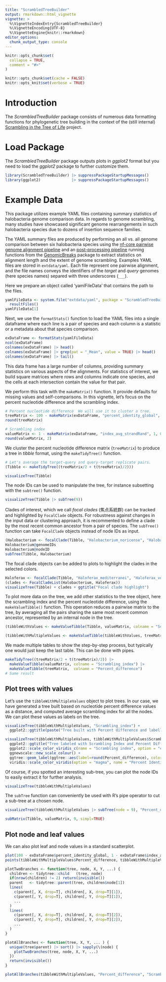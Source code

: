 ```yaml
---
title: "ScrambledTreeBuilder"
output: rmarkdown::html_vignette
vignette: >
  %\VignetteIndexEntry{ScrambledTreeBuilder}
  %\VignetteEncoding{UTF-8}
  %\VignetteEngine{knitr::rmarkdown}
editor_options:
  chunk_output_type: console
---
```


```r
knitr::opts_chunk$set(
  collapse = TRUE,
  comment = "#>"
)
```

```r
knitr::opts_chunk$set(cache = FALSE)
knitr::opts_knit$set(verbose = TRUE)
```

# Introduction

The _ScrambledTreeBuilder_ package consists of numerous data formatting
functions for phylogenetic tree building in the context of the (still internal)
[Scrambling in the Tree of Life](https://github.com/oist/LuscombeU_ScramblingInTheTreeOfLife)
project.

# Load Package

The _ScrambledTreeBuilder_ package outputs plots in _ggplot2_ format but you
need to load the _ggplot2_ package to further customize them.

```r
library(ScrambledTreeBuilder) |> suppressPackageStartupMessages()
library(ggplot2)              |> suppressPackageStartupMessages()
```

# Example Data

This package utilizes example YAML files containing summary statistics of
halobacteria genome comparison data. In regards to genome scrambling, many
studies have showcased significant genome rearrangements in such halobacteria
species due to dozens of insertion sequence families.

The YAML summary files are produced by performing an all vs. all genome
comparison between six halobacteria species using the 
[nf-core pairwise genome alignment pipeline](https://nf-co.re/pairgenomealign/)
and an [post-processing pipeline](https://github.com/oist/plessy_nf_GenomicBreaks)
running functions from the [GenomicBreaks](https://github.com/oist/GenomicBreaks)
package to extract statistics on alignment length and the extent of genome scrambling.
Examples YAML files are stored in `extdata/yaml`.  Each file represent one
pairwise alignment, and the file names conveys the identifiers of the _target_
and _query_ genomes (here species names) separed with three underscores (`___`).

Here we prepare an object called 'yamlFileData' that contains the path to the files.

```r
yamlFileData <- system.file("extdata/yaml", package = "ScrambledTreeBuilder") |>
  resultFiles()
yamlFileData[1]
```

Next, we use the `formatStats()` function to load the YAML files into a
single dataframe where each line is a pair of species and each column is
a statistic or a metadata about that species comparison.

```r
exDataFrame <- formatStats(yamlFileData)
ncol(exDataFrame)
colnames(exDataFrame) |> head()
colnames(exDataFrame) |> grep(pat = "_Mean", value = TRUE) |> head()
colnames(exDataFrame) |> tail()
```

This data frame has a large number of columns, providing summary statistics
on various aspects of the alignments.  For statistics of interest, we build
square matrices where rows and columns indicate one species, and the cells at
each intersection contain the value for that pair.

We perform this task with the `makeMatrix()` function.  It provide defaults for
missing values and self-comparisons.  In this vignette, let's focus on the
percent nucleotide difference and the scrambling index.

```r
# Percent nucleotide difference  We will use it to cluster a tree.
treeMatrix <- 100 - makeMatrix(exDataFrame, "percent_identity_global", 100, 50)
round(treeMatrix)
```

```r
# Scrambling index
valueMatrix <- 1 - makeMatrix(exDataFrame, "index_avg_strandRand", 1, 0.5)
round(valueMatrix, 2)
```

We cluster the percent nucleotide difference matrix (`treeMatrix`) to produce
a tree in _tibble_ format, using the `makeTidyTree()` function.

```r
# Let's average the target-query and query-target replicate pairs.
(Tibble <- makeTidyTree((treeMatrix/2 + t(treeMatrix)/2)))
```

```r
visualizeTree(Tibble)
```

The node IDs can be used to manipulate the tree, for instance subsetting with
the `subtree()` function.

```r
visualizeTree(Tibble |> subTree(9))
```

Clades of interest, which we call _focal clades_ (焦点系統群) can be tracked and highlighted by `FocalClade` objects.
For robustness against changes in the input data or clustering approach, it
is recommented to define a clade by the most recent common ancestor from a
pair of species.  The `subTree()` function can take `FocalClade` objects
instead of node IDs as input.

```r
(Halobacterium <- focalClade(Tibble, "Halobacterium_noricense", "Halobacterium_salinarum", "blue", "Halobacterium genus"))
Halobacterium@genomeIDs
Halobacterium@nodeID
subTree(Tibble, Halobacterium)
```

The focal clade objects can be added to plots to highlight the clades in the
selected colors.

```r
Haloferax <- focalClade(Tibble, "Haloferax_mediterranei", "Haloferax_volcanii", "green3", "Haloferax genus")
(clades <- FocalCladeList(Halobacterium, Haloferax))
visualizeTree(Tibble) + clades + ggtitle("Focal clade highlight")
```

To plot more data on the tree, we add other statistics to the tree object, here
the scrambling index and the percent nucleotide difference, using the
`makeValueTibble()` function.  This operation reduces a pairwise matrix to the
tree, by averaging all the pairs sharing the same most recent common ancestor,
represented by an internal node in the tree.

```r
(tibbleWithValues <- makeValueTibble(Tibble, valueMatrix, colname = "Scrambling_index"))
```

```r
(tibbleWithMultipleValues <- makeValueTibble(tibbleWithValues, treeMatrix, colname = "Percent_difference"))
```

We made multiple tables to show the step-by-step process, but typically one
would just keep the last table.  This can be done with pipes.

```r
makeTidyTree((treeMatrix/2 + t(treeMatrix)/2)) |>
  makeValueTibble(valueMatrix, colname = "Scrambling_index") |>
  makeValueTibble(treeMatrix,  colname = "Percent_difference")
# Same result
```

## Plot trees with values

Let's use the `tibbleWithMultipleValues` object to plot trees.  In our case, we
have generated a tree built based on nucleotide percent difference values as a
distance, and computed average scrambling index for all the nodes.
We can plot these values as labels on the tree.

```r
visualizeTree(tibbleWithMultipleValues, "Scrambling_index") +
  ggplot2::ggtitle(paste("Tree built with Percent difference and labelled with Scrambling Index")) + clades
```

```r
visualizeTree(tibbleWithMultipleValues, tibbleWithMultipleValues$Scrambling_index, ynudge = 0.2) +
  ggplot2::ggtitle("Tree labeled with Scrambling Index and Percent Difference") +
  ggplot2::scale_color_viridis_c(name = "Scrambling index", option = "cividis") +
  ggnewscale::new_scale_colour() +
  ggtree::geom_label(ggtree::aes(label=round(Percent_difference), color = Percent_difference), label.size = 0.25, size = 3, na.rm = TRUE, label.padding = ggtree::unit(0.15, "lines"), nudge_y = -0.2) +
  viridis::scale_color_viridis(option = "magma", name = "Percent Identity")
```

Of course, if you spotted an interesting sub-tree, you can plot the node IDs
to easily extract it for further analysis.

```r
visualizeTree(tibbleWithMultipleValues)
```

The `subTree` function can conveniently be used with R's pipe operator to cut
a sub-tree at a chosen node.

```r
visualizeTree(tibbleWithMultipleValues |> subTree(node = 9), "Percent_difference")
```

```r
subMatrix(Tibble, valueMatrix, 9, simpl=TRUE)
```


## Plot node and leaf values

We can also plot leaf and node values in a standard scatterplot.

```r
plot(100 - exDataFrame$percent_identity_global, 1 - exDataFrame$index_avg_strandRand, col = 'grey', xlab = "Percent difference", ylab="Strand randomisation index", main = "Leaf values are in grey and node values in red")
points(tibbleWithMultipleValues$Percent_difference, tibbleWithMultipleValues$Scrambling_index, col = 'red')

plotTwoBranches <- function(tree, node, X, Y, ...) {
  children <- tidytree::child   (tree, node)
  if(nrow(children) != 2) return(invisible())
  parent   <- tidytree::parent(tree, children$node[1])
  lines(
    c(parent[, X, drop=T], children[, X, drop=T][1]),
    c(parent[, Y, drop=T], children[, Y, drop=T][1]),
    ...
  )
  lines(
    c(parent[, X, drop=T], children[, X, drop=T][2]),
    c(parent[, Y, drop=T], children[, Y, drop=T][2]),
    ...
  )
}

plotAllBranches <- function(tree, X, Y, ... ) {
  unique(tree$parent) |> sort() |> sapply(\(node) {
    plotTwoBranches(tree, node, X, Y, ...)
  })
  return(invisible())
}

plotAllBranches(tibbleWithMultipleValues, "Percent_difference", "Scrambling_index", col = "red")
```

